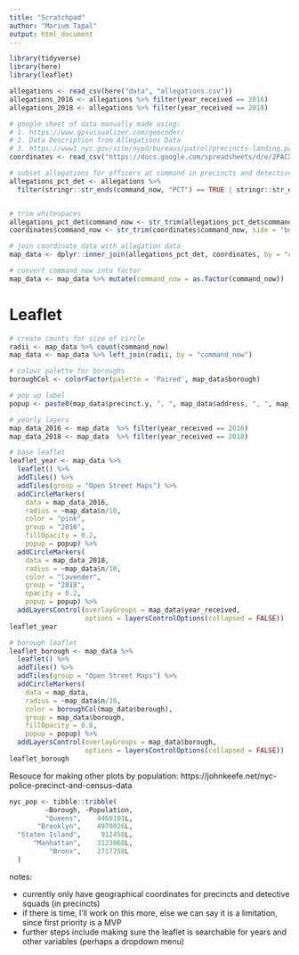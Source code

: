 ```yaml
---
title: "Scratchpad"
author: "Marium Tapal"
output: html_document
---
```


```r
library(tidyverse)
library(here)
library(leaflet)
```

```r
allegations <- read_csv(here("data", "allegations.csv"))
allegations_2016 <- allegations %>% filter(year_received == 2016)
allegations_2018 <- allegations %>% filter(year_received == 2018)

# google sheet of data manually made using:
# 1. https://www.gpsvisualizer.com/geocoder/
# 2. Data Description from Allegations Data
# 3. https://www1.nyc.gov/site/nypd/bureaus/patrol/precincts-landing.page
coordinates <- read_csv("https://docs.google.com/spreadsheets/d/e/2PACX-1vQ8xw99f6gzPHNvINFt5THA4NrungmyCxGhKAUiRF57q7o1anelmhcgFu-1Dkm3wwqYv3kLi4hSF7Wl/pub?output=csv")
```

```r
# subset allegations for officers at command in precincts and detective squads
allegations_pct_det <- allegations %>% 
  filter(stringr::str_ends(command_now, "PCT") == TRUE | stringr::str_ends(command_now, "DET") == TRUE) %>% filter(year_received %in% c(2016, 2018))


# trim whitespaces
allegations_pct_det$command_now <- str_trim(allegations_pct_det$command_now, side = "both")
coordinates$command_now <- str_trim(coordinates$command_now, side = "both")

# join coordinate data with allegation data
map_data <- dplyr::inner_join(allegations_pct_det, coordinates, by = "command_now") %>% unique()

# convert command_now into factor
map_data <- map_data %>% mutate(command_now = as.factor(command_now))
```

# Leaflet
```r
# create counts for size of circle
radii <- map_data %>% count(command_now)
map_data <- map_data %>% left_join(radii, by = "command_now")

# colour palette for boroughs
boroughCol <- colorFactor(palette = 'Paired', map_data$borough)

# pop up label
popup <- paste0(map_data$precinct.y, ", ", map_data$address, ", ", map_data$borough, "<br>", "Number of Allegations: ", map_data$n)

# yearly layers
map_data_2016 <- map_data  %>% filter(year_received == 2016)
map_data_2018 <- map_data  %>% filter(year_received == 2018)

# base leaflet
leaflet_year <- map_data %>%
  leaflet() %>%
  addTiles() %>%
  addTiles(group = "Open Street Maps") %>%
  addCircleMarkers(
    data = map_data_2016,
    radius = ~map_data$n/10,
    color = "pink",
    group = "2016",
    fillOpacity = 0.2,
    popup = popup) %>%
  addCircleMarkers(
    data = map_data_2018,
    radius = ~map_data$n/10,
    color = "lavender",
    group = "2018",
    opacity = 0.2,
    popup = popup) %>%
  addLayersControl(overlayGroups = map_data$year_received, 
                   options = layersControlOptions(collapsed = FALSE))
leaflet_year

# borough leaflet
leaflet_borough <- map_data %>%
  leaflet() %>%
  addTiles() %>%
  addTiles(group = "Open Street Maps") %>%
  addCircleMarkers(
    data = map_data,
    radius = ~map_data$n/10,
    color = boroughCol(map_data$borough),
    group = map_data$borough,
    fillOpacity = 0.8,
    popup = popup) %>%
  addLayersControl(overlayGroups = map_data$borough, 
                   options = layersControlOptions(collapsed = FALSE))
leaflet_borough
```

Resouce for making other plots by population: https://johnkeefe.net/nyc-police-precinct-and-census-data

```r
nyc_pop <- tibble::tribble(
         ~Borough, ~Population,
         "Queens",    4460101L,
       "Brooklyn",    4970026L,
  "Staten Island",     912458L,
      "Manhattan",    3123068L,
          "Bronx",    2717758L
  )

```


notes:

- currently only have geographical coordinates for precincts and detective squads (in precincts)
- if there is time, I'll work on this more, else we can say it is a limitation, since first priority is a MVP
- further steps include making sure the leaflet is searchable for years and other variables (perhaps a dropdown menu)
